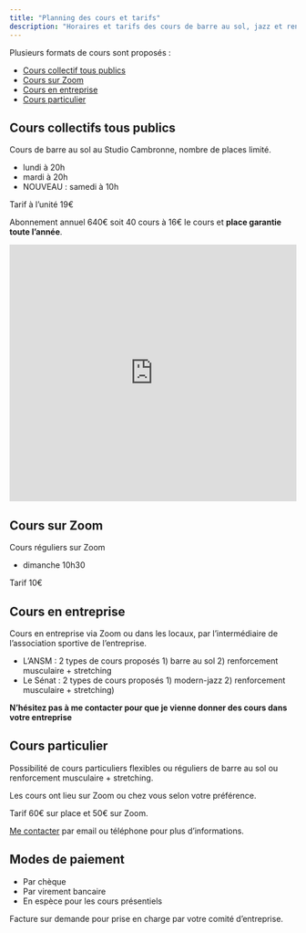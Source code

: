 ```yaml
---
title: "Planning des cours et tarifs"
description: "Horaires et tarifs des cours de barre au sol, jazz et renforcement musculaire."
---
```



Plusieurs formats de cours sont proposés :

- [Cours collectif tous publics](#cours_collectifs)
- [Cours sur Zoom](#cours_zoom)
- [Cours en entreprise](#cours_entreprise)
- [Cours particulier](#cours_particulier)

## Cours collectifs tous publics {#cours_collectifs}

Cours de barre au sol au Studio Cambronne, nombre de places limité.

- lundi à 20h
- mardi à 20h
- NOUVEAU : samedi à 10h

Tarif à l'unité 19€

Abonnement annuel 640€ soit 40 cours à 16€ le cours et **place garantie toute l'année**.



<iframe src="https://www.google.com/maps/embed?pb=!1m18!1m12!1m3!1d2625.601448525861!2d2.2948280154248675!3d48.846740409481356!2m3!1f0!2f0!3f0!3m2!1i1024!2i768!4f13.1!3m3!1m2!1s0x47e670178c1c5dfd%3A0xcdeddcd81b7dd27f!2s71%20Rue%20Fondary%2C%2075015%20Paris!5e0!3m2!1sen!2sfr!4v1646055588981!5m2!1sen!2sfr" width="100%" height="450" style="border:0;" allowfullscreen="" loading="lazy"></iframe>

## Cours sur Zoom {#cours_zoom}

Cours réguliers sur Zoom 

- dimanche 10h30

Tarif 10€

## Cours en entreprise {#cours_entreprise}

Cours en entreprise via Zoom ou dans les locaux, par l'intermédiaire de l'association sportive de l'entreprise.

- L'ANSM : 2 types de cours proposés 1) barre au sol 2) renforcement musculaire + stretching
- Le Sénat : 2 types de cours proposés 1) modern-jazz 2) renforcement musculaire + stretching)

**N'hésitez pas à me contacter pour que je vienne donner des cours dans votre entreprise**

## Cours particulier {#cours_particulier}

Possibilité de cours particuliers flexibles ou réguliers de barre au sol ou renforcement musculaire + stretching.

Les cours ont lieu sur Zoom ou chez vous selon votre préférence.

Tarif 60€ sur place et 50€ sur Zoom.

[Me contacter](contact) par email ou téléphone pour plus d'informations.

## Modes de paiement

- Par chèque
- Par virement bancaire
- En espèce pour les cours présentiels

Facture sur demande pour prise en charge par votre comité d'entreprise.

